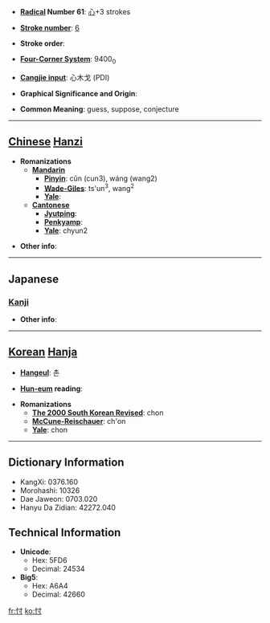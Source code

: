 * '''[[Wiktionary:Chinese radical index| Radical]] Number 61''': [[Wiktionary:Chinese radical index 心|心]]+3 strokes

* '''[[Wiktionary:Chinese total strokes index|Stroke number]]''': [[Wiktionary:Chinese total strokes index 6|6]]

* '''Stroke order''': 

* '''[[Wiktionary:Chinese four corner index|Four-Corner System]]''': 9400<sub>0</sub>

* '''[[Wiktionary:Chinese Cangjie index|Cangjie input]]''': 心木戈 (PDI)

* '''Graphical Significance and Origin''': 

* '''Common Meaning''': guess, suppose, conjecture

----

== [[Chinese]] [[Hanzi]] ==

* '''Romanizations'''
** '''[[Mandarin]]'''
*** '''[[Pinyin]]''': cǔn (cun3), wáng (wang2)
*** '''[[Wade-Giles]]''': ts'un<sup>3</sup>, wang<sup>2</sup>
*** '''[[Yale]]''': 
** '''[[Cantonese]]'''
*** '''[[Jyutping]]''':
*** '''[[Penkyamp]]''': 
*** '''[[Yale]]''': chyun2

* '''Other info''': 

----

==Japanese==
===[[Kanji]]===
{{kanji|on readings=[[そん]] (son)
|kun readings=[[はかる]] (hakaru)
}}

* '''Other info''':  

----

== [[Korean]] [[Hanja]] ==

* '''[[Hangeul]]''': 촌

* '''[[Hun-eum]] reading''': 

* '''Romanizations'''
** '''[[The 2000 South Korean Revised Romanization|The 2000 South Korean Revised]]''': chon
** '''[[McCune-Reischauer]]''': ch'on
** '''[[Yale]]''': chon

----

== Dictionary Information ==

* KangXi: 0376.160
* Morohashi: 10326
* Dae Jaweon: 0703.020
* Hanyu Da Zidian: 42272.040

== Technical Information ==

* '''Unicode''':
** Hex: 5FD6
** Decimal: 24534
* '''Big5''':
** Hex: A6A4
** Decimal: 42660

[[fr:忖]]
[[ko:忖]]